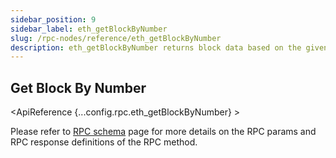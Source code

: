 ```yaml
---
sidebar_position: 9
sidebar_label: eth_getBlockByNumber
slug: /rpc-nodes/reference/eth_getBlockByNumber
description: eth_getBlockByNumber returns block data based on the given block number. Useful for retrieving detailed information about a particular block.
---
```



<head>
    <title>eth_getBlockByNumber RPC Method - Moralis Documentation</title>
</head>

## Get Block By Number

<ApiReference {...config.rpc.eth_getBlockByNumber} >
<Admonition type="info" title="Note">

Please refer to <a href="/rpc-nodes/reference/evm-rpc-schema">RPC schema</a> page for more details on the RPC params and RPC response definitions of the RPC method. 
</Admonition>
</ApiReference>
